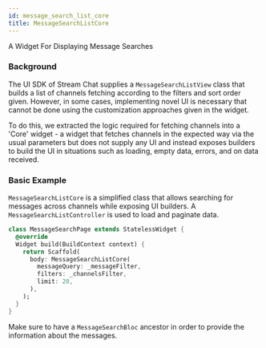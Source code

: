 ```yaml
---
id: message_search_list_core
title: MessageSearchListCore
---
```


A Widget For Displaying Message Searches

### Background

The UI SDK of Stream Chat supplies a `MessageSearchListView` class that builds a list of channels fetching
according to the filters and sort order given. However, in some cases, implementing novel UI is necessary
that cannot be done using the customization approaches given in the widget.

To do this, we extracted the logic required for fetching channels into a 'Core' widget - a widget that
fetches channels in the expected way via the usual parameters but does not supply any UI and instead
exposes builders to build the UI in situations such as loading, empty data, errors, and on data received.

### Basic Example

`MessageSearchListCore` is a simplified class that allows searching for
 messages across channels while exposing UI builders.
 A `MessageSearchListController` is used to load and paginate data.

```dart
class MessageSearchPage extends StatelessWidget {
  @override
  Widget build(BuildContext context) {
    return Scaffold(
      body: MessageSearchListCore(
        messageQuery: _messageFilter,
        filters: _channelsFilter,
        limit: 20,
      ),
    );
  }
}
```

Make sure to have a `MessageSearchBloc` ancestor in order to provide the
information about the messages.